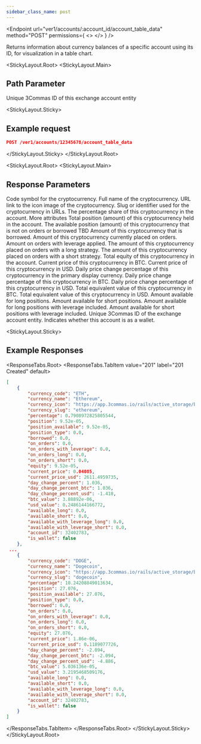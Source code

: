 ```yaml
---
sidebar_class_name: post
---
```


<Endpoint
  url="ver1/accounts/:account_id/account_table_data"
  method="POST"
  permissions={
    <>
      <Permission title="Permission" description="ACCOUNTS_READ" />
      <Permission title="Security" description="SIGNED" />
    </>
  }
/>

Returns information about currency balances of a specific account using its ID, for visualization in a table chart.

<StickyLayout.Root>
<StickyLayout.Main>

  ## Path Parameter 

  <ApiParam name='account_id' type='integer' id="account_id" required>
      Unique 3Commas ID of this exchange account entity
  </ApiParam>
</StickyLayout.Main>

<StickyLayout.Sticky>

  ## Example request

  ```json
  POST /ver1/accounts/12345678/account_table_data
  ```
</StickyLayout.Sticky>
</StickyLayout.Root>

<StickyLayout.Root>
<StickyLayout.Main>

## Response Parameters 

<ApiParam name='currency_code' type='string' id='currency_code'>
  Code symbol for the cryptocurrency.
</ApiParam>
<ApiParam name='currency_name' type='string' id='currency_name'>
  Full name of the cryptocurrency.
</ApiParam>
<ApiParam name='currency_icon' type='string' id='currency_icon'>
  URL link to the icon image of the cryptocurrency.
</ApiParam>
<ApiParam name='currency_slug' type='string' id='currency_slug'>
  Slug or identifier used for the cryptocurrency in URLs.
</ApiParam>
<ApiParam name='percentage' type='string' id='percentage'>
  The percentage share of this cryptocurrency in the account.
</ApiParam>

<CollapseAll>
<CollapseAllHeading> More attributes <CollapseAllButton /> </CollapseAllHeading>

<CollapsibleApiParam name='position' type='string' id='position'>
  Total position (amount) of this cryptocurrency held in the account.
</CollapsibleApiParam>
<CollapsibleApiParam name='position_available' type='string' id='position_available'>
  The available position (amount) of this cryptocurrency that is not on orders or borrowed
</CollapsibleApiParam>
<CollapsibleApiParam name='position_type' type='string' id='position_type'>
  TBD
</CollapsibleApiParam>
<CollapsibleApiParam name='borrowed' type='string' id='borrowed'>
  Amount of this cryptocurrency that is borrowed.
</CollapsibleApiParam>
<CollapsibleApiParam name='on_orders' type='string' id='on_orders'>
  Amount of this cryptocurrency currently placed on orders.
</CollapsibleApiParam>
<CollapsibleApiParam name='on_orders_with_leverage' type='string' id='on_orders_with_leverage'>
  Amount on orders with leverage applied.
</CollapsibleApiParam>
<CollapsibleApiParam name='on_orders_long' type='string' id='on_orders_long'>
  The amount of this cryptocurrency placed on orders with a long strategy.
</CollapsibleApiParam>
<CollapsibleApiParam name='on_orders_short' type='string' id='on_orders_short'>
  The amount of this cryptocurrency placed on orders with a short strategy.
</CollapsibleApiParam>
<CollapsibleApiParam name='equity' type='string' id='equity'>
  Total equity of this cryptocurrency in the account.
</CollapsibleApiParam>
<CollapsibleApiParam name='current_price' type='string' id='current_price'>
  Current price of this cryptocurrency in BTC.
</CollapsibleApiParam>
<CollapsibleApiParam name='current_price_usd' type='string' id='current_price_usd'>
  Current price of this cryptocurrency in USD.
</CollapsibleApiParam>
<CollapsibleApiParam name='day_change_percent' type='string' id='day_change_percent'>
  Daily price change percentage of this cryptocurrency in the primary display currency.
</CollapsibleApiParam>
<CollapsibleApiParam name='day_change_percent_btc' type='string' id='day_change_percent_btc'>
  Daily price change percentage of this cryptocurrency in BTC.
</CollapsibleApiParam>
<CollapsibleApiParam name='day_change_percent_usd' type='string' id='day_change_percent_usd'>
  Daily price change percentage of this cryptocurrency in USD.
</CollapsibleApiParam>
<CollapsibleApiParam name='btc_value' type='string' id='btc_value'>
  Total equivalent value of this cryptocurrency in BTC.
</CollapsibleApiParam>
<CollapsibleApiParam name='usd_value' type='string' id='usd_value'>
  Total equivalent value of this cryptocurrency in USD.
</CollapsibleApiParam>
<CollapsibleApiParam name='available_long' type='string' id='available_long'>
  Amount available for long positions.
</CollapsibleApiParam>
<CollapsibleApiParam name='available_short' type='string' id='available_short'>
  Amount available for short positions.
</CollapsibleApiParam>
<CollapsibleApiParam name='available_with_leverage_long' type='string' id='available_with_leverage_long'>
  Amount available for long positions with leverage included.
</CollapsibleApiParam>
<CollapsibleApiParam name='available_with_leverage_short' type='string' id='available_with_leverage_short'>
  Amount available for short positions with leverage included.
</CollapsibleApiParam>
<CollapsibleApiParam name='account_id' type='integer' id='account_id'>
  Unique 3Commas ID of the exchange account entity.
</CollapsibleApiParam>
<CollapsibleApiParam name='is_wallet' type='boolean' id='is_wallet'>
  Indicates whether this account is as a wallet.
</CollapsibleApiParam>
</CollapseAll>
</StickyLayout.Main>

<StickyLayout.Sticky>
## Example Responses

<ResponseTabs.Root>
<ResponseTabs.TabItem value="201" label="201 Created" default>

```json
[
    {
        "currency_code": "ETH",
        "currency_name": "Ethereum",
        "currency_icon": "https://app.3commas.io/rails/active_storage/blobs/redirect/eyJfcmFpbHMiOnsibWVzc2FnZSI6IkJBaHBBbnNRIiwiZXhwIjpudWxsLCJwdXIiOiJibG9iX2lkIn19--f7e20d2abb9f03965b29c091e5ca77a8fc4ade51/1027.png",
        "currency_slug": "ethereum",
        "percentage": 0.7908972825805544,
        "position": 9.52e-05,
        "position_available": 9.52e-05,
        "position_type": 0.0,
        "borrowed": 0.0,
        "on_orders": 0.0,
        "on_orders_with_leverage": 0.0,
        "on_orders_long": 0.0,
        "on_orders_short": 0.0,
        "equity": 9.52e-05,
        "current_price": 0.04085,
        "current_price_usd": 2611.4959735,
        "day_change_percent": 1.036,
        "day_change_percent_btc": 1.036,
        "day_change_percent_usd": -1.418,
        "btc_value": 3.88892e-06,
        "usd_value": 0.2486144166772,
        "available_long": 0.0,
        "available_short": 0.0,
        "available_with_leverage_long": 0.0,
        "available_with_leverage_short": 0.0,
        "account_id": 32402783,
        "is_wallet": false
    },
 ...
    {
        "currency_code": "DOGE",
        "currency_name": "Dogecoin",
        "currency_icon": "https://app.3commas.io/rails/active_storage/blobs/redirect/eyJfcmFpbHMiOnsibWVzc2FnZSI6IkJBaHBBNW5KQVE9PSIsImV4cCI6bnVsbCwicHVyIjoiYmxvYl9pZCJ9fQ==--d8f3102172a7531aa8e21cc8687e40bc07073889/74.png",
        "currency_slug": "dogecoin",
        "percentage": 10.24208849013634,
        "position": 27.076,
        "position_available": 27.076,
        "position_type": 0.0,
        "borrowed": 0.0,
        "on_orders": 0.0,
        "on_orders_with_leverage": 0.0,
        "on_orders_long": 0.0,
        "on_orders_short": 0.0,
        "equity": 27.076,
        "current_price": 1.86e-06,
        "current_price_usd": 0.1189077726,
        "day_change_percent": -2.094,
        "day_change_percent_btc": -2.094,
        "day_change_percent_usd": -4.886,
        "btc_value": 5.036136e-05,
        "usd_value": 3.2195468509176,
        "available_long": 0.0,
        "available_short": 0.0,
        "available_with_leverage_long": 0.0,
        "available_with_leverage_short": 0.0,
        "account_id": 32402783,
        "is_wallet": false
    }
]
```
</ResponseTabs.TabItem>
</ResponseTabs.Root>
</StickyLayout.Sticky>
</StickyLayout.Root>
